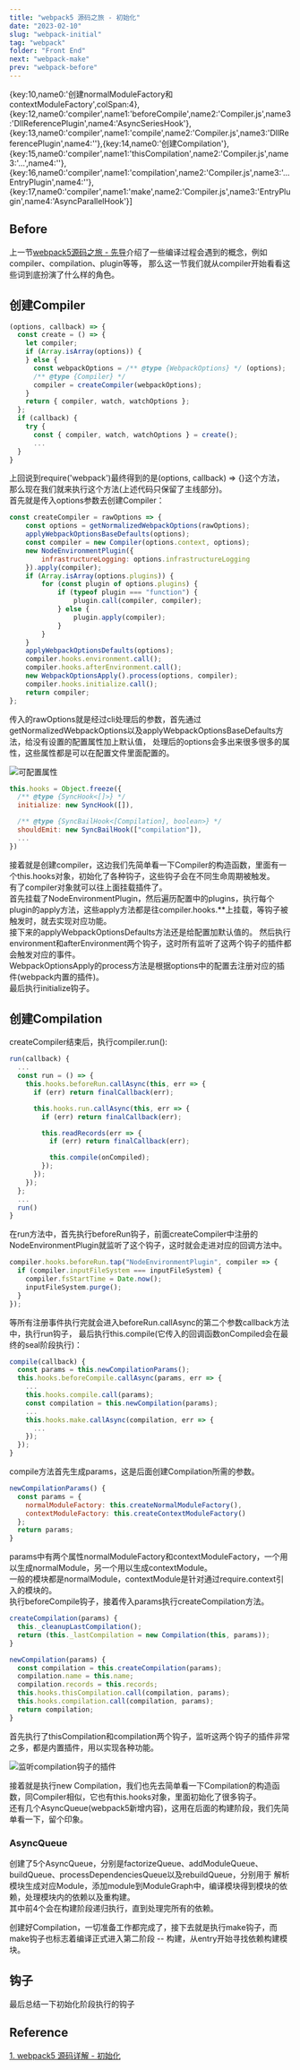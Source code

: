 ```yaml
---
title: "webpack5 源码之旅 - 初始化"
date: "2023-02-10"
slug: "webpack-initial"
tag: "webpack"
folder: "Front End"
next: "webpack-make"
prev: "webpack-before"
---
```

{key:10,name0:'创建normalModuleFactory和contextModuleFactory',colSpan:4},{key:12,name0:'compiler',name1:'beforeCompile',name2:'Compiler.js',name3:'DllReferencePlugin',name4:'AsyncSeriesHook'},{key:13,name0:'compiler',name1:'compile',name2:'Compiler.js',name3:'DllReferencePlugin',name4:''},{key:14,name0:'创建Compilation'},{key:15,name0:'compiler',name1:'thisCompilation',name2:'Compiler.js',name3:'...',name4:''},{key:16,name0:'compiler',name1:'compilation',name2:'Compiler.js',name3:'...EntryPlugin',name4:''},{key:17,name0:'compiler',name1:'make',name2:'Compiler.js',name3:'EntryPlugin',name4:'AsyncParallelHook'}]

## Before

上一节<a href="/blog/webpack-before" target="_blank">webpack5源码之旅 - 先导</a>介绍了一些编译过程会遇到的概念，例如compiler、compilation、plugin等等，
那么这一节我们就从compiler开始看看这些词到底扮演了什么样的角色。

## 创建Compiler 

```js:title=lib/webpack.js
(options, callback) => {
  const create = () => {
    let compiler;
    if (Array.isArray(options)) {
    } else {
      const webpackOptions = /** @type {WebpackOptions} */ (options);
      /** @type {Compiler} */
      compiler = createCompiler(webpackOptions);
    }
    return { compiler, watch, watchOptions };
  };
  if (callback) {
    try {
      const { compiler, watch, watchOptions } = create();
      ...
  }
}
```
上回说到require('webpack')最终得到的是(options, callback) => {}这个方法，那么现在我们就来执行这个方法(上述代码只保留了主线部分)。  
首先就是传入options参数去创建Compiler：
```js:title=lib/webpack.js
const createCompiler = rawOptions => {
	const options = getNormalizedWebpackOptions(rawOptions);
	applyWebpackOptionsBaseDefaults(options);
	const compiler = new Compiler(options.context, options);
	new NodeEnvironmentPlugin({
		infrastructureLogging: options.infrastructureLogging
	}).apply(compiler);
	if (Array.isArray(options.plugins)) {
		for (const plugin of options.plugins) {
			if (typeof plugin === "function") {
				plugin.call(compiler, compiler);
			} else {
				plugin.apply(compiler);
			}
		}
	}
	applyWebpackOptionsDefaults(options);
	compiler.hooks.environment.call();
	compiler.hooks.afterEnvironment.call();
	new WebpackOptionsApply().process(options, compiler);
	compiler.hooks.initialize.call();
	return compiler;
};
```
传入的rawOptions就是经过cli处理后的参数，首先通过getNormalizedWebpackOptions以及applyWebpackOptionsBaseDefaults方法，给没有设置的配置属性加上默认值，
处理后的options会多出来很多很多的属性，这些属性都是可以在配置文件里面配置的。 

![可配置属性](./initial/options.jpg)

```js
this.hooks = Object.freeze({
  /** @type {SyncHook<[]>} */
  initialize: new SyncHook([]),

  /** @type {SyncBailHook<[Compilation], boolean>} */
  shouldEmit: new SyncBailHook(["compilation"]),
  ...
})
```
接着就是创建compiler，这边我们先简单看一下Compiler的构造函数，里面有一个this.hooks对象，初始化了各种钩子，这些钩子会在不同生命周期被触发。  
有了compiler对象就可以往上面挂载插件了。  
首先挂载了NodeEnvironmentPlugin，然后遍历配置中的plugins，执行每个plugin的apply方法，这些apply方法都是往compiler.hooks.**上挂载，等钩子被触发时，就去实现对应功能。    
接下来的applyWebpackOptionsDefaults方法还是给配置加默认值的。
然后执行environment和afterEnvironment两个钩子，这时所有监听了这两个钩子的插件都会触发对应的事件。  
WebpackOptionsApply的process方法是根据options中的配置去注册对应的插件(webpack内置的插件)。  
最后执行initialize钩子。

## 创建Compilation

createCompiler结束后，执行compiler.run():
```js:title=lib/Compiler.js
run(callback) {
  ...
  const run = () => {
    this.hooks.beforeRun.callAsync(this, err => {
      if (err) return finalCallback(err);

      this.hooks.run.callAsync(this, err => {
        if (err) return finalCallback(err);

        this.readRecords(err => {
          if (err) return finalCallback(err);

          this.compile(onCompiled);
        });
      });
    });
  };
  ...
  run()
}
```
在run方法中，首先执行beforeRun钩子，前面createCompiler中注册的NodeEnvironmentPlugin就监听了这个钩子，这时就会走进对应的回调方法中。
```js:title=lib/node/NodeEnvironmentPlugin.js
compiler.hooks.beforeRun.tap("NodeEnvironmentPlugin", compiler => {
  if (compiler.inputFileSystem === inputFileSystem) {
    compiler.fsStartTime = Date.now();
    inputFileSystem.purge();
  }
});
```
等所有注册事件执行完就会进入beforeRun.callAsync的第二个参数callback方法中，执行run钩子，
最后执行this.compile(它传入的回调函数onCompiled会在最终的seal阶段执行)：
```js:title=lib/Compiler.js
compile(callback) {
  const params = this.newCompilationParams();
  this.hooks.beforeCompile.callAsync(params, err => {
    ...
    this.hooks.compile.call(params);
    const compilation = this.newCompilation(params);
    ...
    this.hooks.make.callAsync(compilation, err => {
      ...
    });
  });
}
```
compile方法首先生成params，这是后面创建Compilation所需的参数。  
```js:title=lib/Compiler.js
newCompilationParams() {
  const params = {
    normalModuleFactory: this.createNormalModuleFactory(),
    contextModuleFactory: this.createContextModuleFactory()
  };
  return params;
}
```
params中有两个属性normalModuleFactory和contextModuleFactory，一个用以生成normalModule，另一个用以生成contextModule。  
一般的模块都是normalModule，contextModule是针对通过require.context引入的模块的。  
执行beforeCompile钩子，接着传入params执行createCompilation方法。
```js:title=lib/Compiler.js
createCompilation(params) {
  this._cleanupLastCompilation();
  return (this._lastCompilation = new Compilation(this, params));
}

newCompilation(params) {
  const compilation = this.createCompilation(params);
  compilation.name = this.name;
  compilation.records = this.records;
  this.hooks.thisCompilation.call(compilation, params);
  this.hooks.compilation.call(compilation, params);
  return compilation;
}
```
首先执行了thisCompilation和compilation两个钩子，监听这两个钩子的插件非常之多，都是内置插件，用以实现各种功能。

![监听compilation钩子的插件](./initial/compilation.jpeg)

接着就是执行new Compilation，我们也先去简单看一下Compilation的构造函数，同Compiler相似，它也有this.hooks对象，里面初始化了很多钩子。  
还有几个AsyncQueue(webpack5新增内容)，这用在后面的构建阶段，我们先简单看一下，留个印象。  

### AsyncQueue
创建了5个AsyncQueue，分别是factorizeQueue、addModuleQueue、buildQueue、processDependenciesQueue以及rebuildQueue，分别用于
解析模块生成对应Module，添加module到ModuleGraph中，编译模块得到模块的依赖，处理模块内的依赖以及重构建。  
其中前4个会在构建阶段递归执行，直到处理完所有的依赖。

创建好Compilation，一切准备工作都完成了，接下去就是执行make钩子，而make钩子也标志着编译正式进入第二阶段 -- 构建，从entry开始寻找依赖构建模块。  

## 钩子
最后总结一下初始化阶段执行的钩子
<Table dataSource={dataSource} columns={columns} pagination={pagination} />

## Reference
[1. webpack5 源码详解 - 初始化](https://github.com/Hazlank/blog/issues/16)
